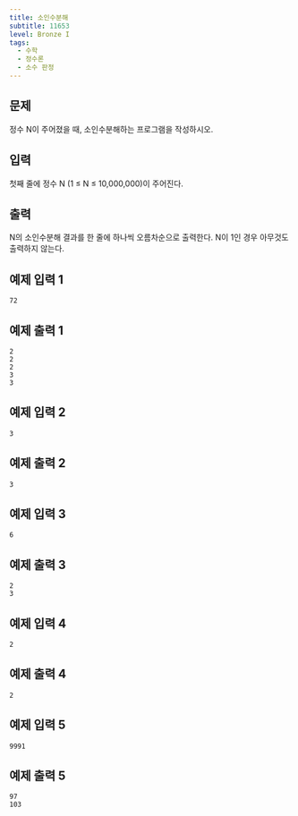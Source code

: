 ```yaml
---
title: 소인수분해
subtitle: 11653
level: Bronze I
tags:
  - 수학
  - 정수론
  - 소수 판정
---
```


## 문제

정수 N이 주어졌을 때, 소인수분해하는 프로그램을 작성하시오.

## 입력

첫째 줄에 정수 N (1 ≤ N ≤ 10,000,000)이 주어진다.

## 출력

N의 소인수분해 결과를 한 줄에 하나씩 오름차순으로 출력한다. N이 1인 경우 아무것도 출력하지 않는다.

## 예제 입력 1

```
72
```

## 예제 출력 1

```
2
2
2
3
3
```

## 예제 입력 2

```
3
```

## 예제 출력 2

```
3
```

## 예제 입력 3

```
6
```

## 예제 출력 3

```
2
3
```

## 예제 입력 4

```
2
```

## 예제 출력 4

```
2
```

## 예제 입력 5

```
9991
```

## 예제 출력 5

```
97
103
```
